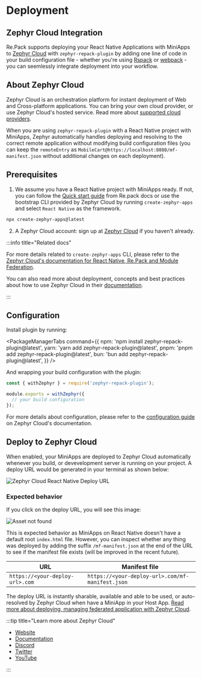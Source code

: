 
# Deployment 


## Zephyr Cloud Integration

Re.Pack supports deploying your React Native Applications with MiniApps to [Zephyr Cloud](https://zephyr-cloud.io) with `zephyr-repack-plugin` by adding one line of code in your build configuration file - whether you're using [Rspack](https://rspack.dev) or [webpack](https://webpack.js.org) - you can seemlessly integrate deployment into your workflow. 


## About Zephyr Cloud
Zephyr Cloud is an orchestration platform for instant deployment of Web and Cross-platform applications. You can bring your own cloud provider, or use Zephyr Cloud's hosted service. Read more about [supported cloud providers](https://docs.zephyr-cloud.io/cloud).

When you are using `zephyr-repack-plugin` with a React Native project with MiniApps, Zephyr automatically handles deploying and resolving to the correct remote application without modifying build configuration files (you can keep the `remoteEntry` as `MobileCart@https://localhost:8080/mf-manifest.json` without additional changes on each deployment).

## Prerequisites


1. We assume you have a React Native project with MiniApps ready. If not, you can follow the [Quick start guide](/getting-started/quick-start) from Re.pack docs or use the bootstrap CLI provided by Zephyr Cloud by running `create-zephyr-apps` and select `React Native` as the framework. 
```bash 
npx create-zephyr-apps@latest
```
2. A Zephyr Cloud account: sign up at [Zephyr Cloud](https://app.zephyr-cloud.io?ref=repack) if you haven't already. 


:::info title="Related docs"

For more details related to `create-zephyr-apps` CLI, please refer to the [Zephyr Cloud's documentation for React Native, Re.Pack and Module Federation](https://docs.zephyr-cloud.io/recipes/repack-mf).

You can also read more about deployment, concepts and best practices about how to use Zephyr Cloud in their [documentation](https://docs.zephyr-cloud.io).

:::


## Configuration 

Install plugin by running: 

<PackageManagerTabs command={{
  npm: 'npm install zephyr-repack-plugin@latest',
  yarn: 'yarn add zephyr-repack-plugin@latest',
  pnpm: 'pnpm add zephyr-repack-plugin@latest',
  bun: 'bun add zephyr-repack-plugin@latest',
}} />

And wrapping your build configuration with the plugin: 

```js
const { withZephyr } = require('zephyr-repack-plugin');

module.exports = withZephyr({
  // your build configuration
});
```

For more details about configuration, please refer to the [configuration guide](https://docs.zephyr-cloud.io/recipes/repack-mf#modify-thehostapp) on Zephyr Cloud's documentation.

## Deploy to Zephyr Cloud

When enabled, your MiniApps are deployed to Zephyr Cloud automatically whenever you build, or devevelopment server is running on your project. A deploy URL would be generated in your terminal as shown below: 

![Zephyr Cloud React Native Deploy URL](/img/repack-deploy-url.png)

### Expected behavior 

If you click on the deploy URL, you will see this image: 

![Asset not found](/img/asset-not-found.png)

This is expected behavior as MiniApps on React Native doesn't have a default root `index.html` file. However, you can inspect whether any thing was deployed by adding the suffix `/mf-manifest.json` at the end of the URL to see if the manifest file exists (will be improved in the recent future). 

| URL | Manifest file |
| --- | --- |
| `https://<your-deploy-url>.com`| `https://<your-deploy-url>.com/mf-manifest.json` |



The deploy URL is instantly sharable, available and able to be used, or auto-resolved by Zephyr Cloud when have a MiniApp in your Host App. [Read more about deploying, managing federated application with Zephyr Cloud](https://docs.zephyr-cloud.io/how-to/mf-guide).





:::tip title="Learn more about Zephyr Cloud"

- [Website](https://zephyr-cloud.io)
- [Documentation](https://docs.zephyr-cloud.io)
- [Discord](https://zephyr-cloud.io/discord)
- [Twitter](https://zephyr-cloud.io/twitter)
- [YouTube](https://zephyr-cloud.io/youtube)

:::


